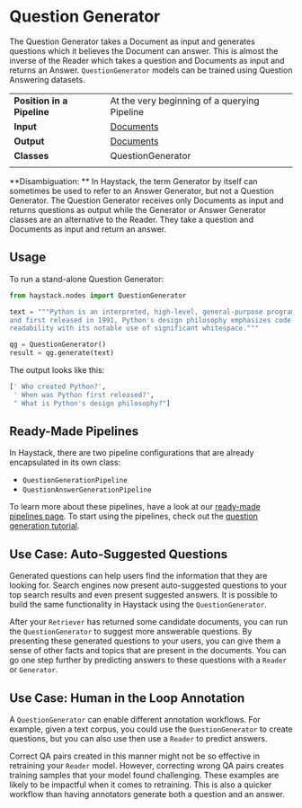 # Question Generator

The Question Generator takes a Document as input and generates questions which it believes the Document can answer.
This is almost the inverse of the Reader which takes a question and Documents as input and returns an Answer.
`QuestionGenerator` models can be trained using Question Answering datasets.

|||
|-------------|-----------------------------------------------------------------------------------------------------------------------------------------------------------------------------|
|__Position in a Pipeline__| At the very beginning of a querying Pipeline |
|__Input__       | [Documents](/components/v1.7.0/documents-answers-labels#document)                                                                                                                                                                  |
|__Output__      | [Documents](/components/v1.7.0/documents-answers-labels#document)                                                                                                             |
|__Classes__     | QuestionGenerator                                                                                                          |
|||

<div className="max-w-xl bg-yellow-light-theme border-l-8 border-yellow-dark-theme px-6 pt-6 pb-4 my-4 rounded-md dark:bg-yellow-900">

**Disambiguation: ** In Haystack, the term Generator by itself can sometimes be used to refer to an Answer Generator,
but not a Question Generator. The Question Generator receives only Documents as input and returns questions as output
while the Generator or Answer Generator classes are an alternative to the Reader.
They take a question and Documents as input and return an answer.

</div>

## Usage

To run a stand-alone Question Generator:

``` python
from haystack.nodes import QuestionGenerator

text = """Python is an interpreted, high-level, general-purpose programming language. Created by Guido van Rossum
and first released in 1991, Python's design philosophy emphasizes code
readability with its notable use of significant whitespace."""

qg = QuestionGenerator()
result = qg.generate(text)
```

The output looks like this:

``` python
[' Who created Python?',
 ' When was Python first released?',
 " What is Python's design philosophy?"]
```

## Ready-Made Pipelines

In Haystack, there are two pipeline configurations that are already encapsulated in its own class:
- `QuestionGenerationPipeline`
- `QuestionAnswerGenerationPipeline`

To learn more about these pipelines, have a look at our [ready-made pipelines page](/components/v1.7.0/ready-made-pipelines).
To start using the pipelines, check out the [question generation tutorial](/tutorials/v1.7.0/question-generation).

## Use Case: Auto-Suggested Questions

Generated questions can help users find the information that they are looking for.
Search engines now present auto-suggested questions to your top search results and even present suggested answers.
It is possible to build the same functionality in Haystack using the `QuestionGenerator`.

After your `Retriever` has returned some candidate documents, you can run the `QuestionGenerator` to suggest more answerable questions.
By presenting these generated questions to your users, you can give them a sense of other facts and topics that are present in the documents.
You can go one step further by predicting answers to these questions with a `Reader` or `Generator`.

## Use Case: Human in the Loop Annotation

A `QuestionGenerator` can enable different annotation workflows.
For example, given a text corpus, you could use the `QuestionGenerator` to create questions,
but you can also use then use a `Reader` to predict answers.

Correct QA pairs created in this manner might not be so effective in retraining your `Reader` model.
However, correcting wrong QA pairs creates training samples that your model found challenging.
These examples are likely to be impactful when it comes to retraining.
This is also a quicker workflow than having annotators generate both a question and an answer.
